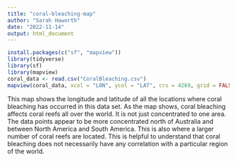 ```yaml
---
title: "coral-bleaching-map"
author: "Sarah Haworth"
date: "2022-11-14"
output: html_document
---
```


```r
install.packages(c("sf", "mapview"))
library(tidyverse)
library(sf)
library(mapview)
coral_data <- read.csv("CoralBleaching.csv")
mapview(coral_data, xcol = "LON", ycol = "LAT", crs = 4269, grid = FALSE, layer.name = "Coral bleaching locations")

```
This map shows the longitude and latitude of all the locations where coral bleaching has occurred in this data set. As the map shows, coral bleaching affects coral reefs all over the world. It is not just concentrated to one area. The data points appear to be more concentrated north of Australia and between North America and South America. This is also where a larger number of coral reefs are located. This is helpful to understand that coral bleaching does not necessarily have any correlation with a particular region of the world. 